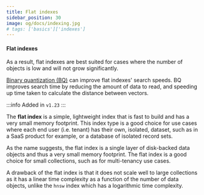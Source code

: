 ```yaml
---
title: Flat indexes
sidebar_position: 30
image: og/docs/indexing.jpg
# tags: ['basics']['indexes']
---
```




#### Flat indexes


<FlatIntro/>

As a result, flat indexes are best suited for cases where the number of objects is low and will not grow significantly.

[Binary quantization (BQ)](/developers/weaviate/configuration/compression/bq-compression) can improve flat indexes' search speeds. BQ improves search time by reducing the amount of data to read, and speeding up time taken to calculate the distance between vectors.





:::info Added in `v1.23`
:::

The **flat index** is a simple, lightweight index that is fast to build and has a very small memory footprint. This index type is a good choice for use cases where each end user (i.e. tenant) has their own, isolated, dataset, such as in a SaaS product for example, or a database of isolated record sets.

As the name suggests, the flat index is a single layer of disk-backed data objects and thus a very small memory footprint. The flat index is a good choice for small collections, such as for multi-tenancy use cases.

A drawback of the flat index is that it does not scale well to large collections as it has a linear time complexity as a function of the number of data objects, unlike the `hnsw` index which has a logarithmic time complexity.
